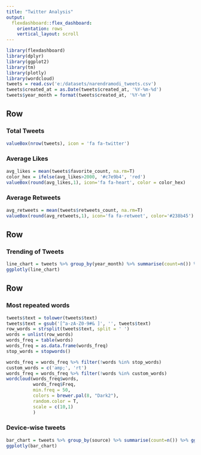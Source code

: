 ---
title: "Twitter Analysis"
output: 
  flexdashboard::flex_dashboard:
    orientation: rows
    vertical_layout: scroll
---

```{r setup, include=FALSE}
library(flexdashboard)
library(dplyr)
library(ggplot2)
library(tm)
library(plotly)
library(wordcloud)
tweets = read.csv('e:/datasets/narendramodi_tweets.csv')
tweets$created_at = as.Date(tweets$created_at, '%Y-%m-%d')
tweets$year_month = format(tweets$created_at, '%Y-%m')
```


Row
-----------------------------

### Total Tweets
```{r}
valueBox(nrow(tweets), icon = 'fa fa-twitter')
```

### Average Likes
```{r}
avg_likes = mean(tweets$favorite_count, na.rm=T)
color_hex = ifelse(avg_likes>2000, '#c7e9b4', 'red')
valueBox(round(avg_likes,1), icon='fa fa-heart', color = color_hex)
```

### Average Retweets
```{r}
avg_retweets = mean(tweets$retweets_count, na.rm=T)
valueBox(round(avg_retweets,1), icon='fa fa-retweet', color='#238b45')
```

Row
---------------------------------
### Trending of Tweets
```{r}
line_chart = tweets %>% group_by(year_month) %>% summarise(count=n()) %>% ggplot(aes(x=year_month, y=count))+ geom_line(group=1, col='steelblue')
ggplotly(line_chart)
```


Row
----------------------------------
### Most repeated words
```{r}
tweets$text = tolower(tweets$text)
tweets$text = gsub('[^a-zA-Z0-9#& ]', '', tweets$text)
row_words = strsplit(tweets$text, split = ' ')
words = unlist(row_words)
words_freq = table(words)
words_freq = as.data.frame(words_freq)
stop_words = stopwords()

words_freq = words_freq %>% filter(!words %in% stop_words)
custom_words = c('amp;', 'rt')
words_freq = words_freq %>% filter(!words %in% custom_words)
wordcloud(words_freq$words,
          words_freq$Freq,
          min.freq = 50,
          colors = brewer.pal(8, "Dark2"),
          random.color = T,
          scale = c(10,1)
          )

```

### Device-wise tweets
```{r}
bar_chart = tweets %>% group_by(source) %>% summarise(count=n()) %>% ggplot(aes(x=source, y=count))+geom_bar(stat = 'identity', fill='steelblue')
ggplotly(bar_chart)
```

